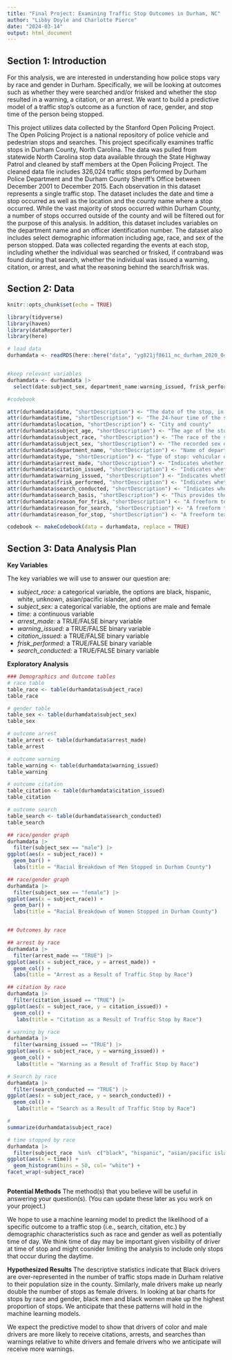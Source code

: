 ```yaml
---
title: "Final Project: Examining Traffic Stop Outcomes in Durham, NC"
author: "Libby Doyle and Charlotte Pierce"
date: "2024-03-14"
output: html_document
---
```



## Section 1: Introduction

For this analysis, we are interested in understanding how police stops vary by race and gender in Durham. Specifically, we will be looking at outcomes such as whether they were searched and/or frisked and whether the stop resulted in a warning, a citation, or an arrest. We want to build a predictive model of a traffic stop’s outcome as a function of race, gender, and stop time of the person being stopped.

This project utilizes data collected by the Stanford Open Policing Project. The Open Policing Project is a national repository of police vehicle and pedestrian stops and searches. This project specifically examines traffic stops in Durham County, North Carolina. The data was pulled from statewide North Carolina stop data available through the State Highway Patrol and cleaned by staff members at the Open Policing Project. The cleaned data file includes 326,024 traffic stops performed by Durham Police Department and the Durham County Sheriff’s Office between December 2001 to December 2015. Each observation in this dataset represents a single traffic stop. The dataset includes the date and time a stop occurred as well as the location and the county name where a stop occurred. While the vast majority of stops occurred within Durham County, a number of stops occurred outside of the county and will be filtered out for the purpose of this analysis. In addition, this dataset includes variables on the department name and an officer identification number. The dataset also includes select demographic information including age, race, and sex of the person stopped. Data was collected regarding the events at each stop, including whether the individual was searched or frisked, if contraband was found during that search, whether the individual was issued a warning, citation, or arrest, and what the reasoning behind the search/frisk was.

## Section 2: Data
```r
knitr::opts_chunk$set(echo = TRUE)
```

```r
library(tidyverse)
library(haven)
library(dataReporter) 
library(here)


```


```r

# load data
durhamdata <- readRDS(here::here("data", "yg821jf8611_nc_durham_2020_04_01.rds"))


#keep relevant variables
durhamdata <- durhamdata |> 
  select(date:subject_sex, department_name:warning_issued, frisk_performed:search_conducted, search_basis: reason_for_stop)

#codebook 

attr(durhamdata$date, "shortDescription") <- "The date of the stop, in YYYY-MM-DD format."
attr(durhamdata$time, "shortDescription") <- "The 24-hour time of the stop, in HH:MM format."
attr(durhamdata$location, "shortDescription") <- "City and county"
attr(durhamdata$subject_age, "shortDescription") <- "The age of the stopped subject. When date of birth is given, we calculate the age based on the stop date."
attr(durhamdata$subject_race, "shortDescription") <- "The race of the stopped subject. Values are standardized to white, black, hispanic, asian/pacific islander, and other/unknown"
attr(durhamdata$subject_sex, "shortDescription") <- "The recorded sex of the stopped subject."
attr(durhamdata$department_name, "shortDescription") <- "Name of department or subdivision to which officer has been assigned."
attr(durhamdata$type, "shortDescription") <- "Type of stop: vehicular or pedestrian"
attr(durhamdata$arrest_made, "shortDescription") <- "Indicates whether an arrest made."
attr(durhamdata$citation_issued, "shortDescription") <- "Indicates whether a citation was issued."
attr(durhamdata$warning_issued, "shortDescription") <- "Indicates whether a warning was issued."
attr(durhamdata$frisk_performed, "shortDescription") <- "Indicates whether a frisk was performed. This is technically different from a search, but departments will sometimes include frisks as a search type."
attr(durhamdata$search_conducted, "shortDescription") <- "Indicates whether any type of search was conducted, i.e. driver, passenger, vehicle. Frisks are excluded where the department has provided resolution on both."
attr(durhamdata$search_basis, "shortDescription") <- "This provides the reason for the search where provided and is categorized into k9, plain view, consent, probable cause, and other. If a serach occurred but the reason wasn't listed, we assume probable cause."
attr(durhamdata$reason_for_frisk, "shortDescription") <- "A freeform text field indicating the reason for frisk where provided."
attr(durhamdata$reason_for_search, "shortDescription") <- "A freeform text field indicating the reason for search where provided."
attr(durhamdata$reason_for_stop, "shortDescription") <- "A freeform text field indicating the reason for the stop where provided."

codebook <- makeCodebook(data = durhamdata, replace = TRUE) 

```

## Section 3: Data Analysis Plan

**Key Variables**

The key variables we will use to answer our question are:

-   *subject_race:* a categorical variable, the options are black, hispanic, white, unknown, asian/pacific islander, and other
-   *subject_sex:* a categorical variable, the options are male and female
-   *time:* a continuous variable
-   *arrest_made:* a TRUE/FALSE binary variable
-   *warning_issued:* a TRUE/FALSE binary variable
-   *citation_issued:* a TRUE/FALSE binary variable
-   *frisk_performed:* a TRUE/FALSE binary variable
-   *search_conducted:* a TRUE/FALSE binary variable

**Exploratory Analysis**

```r

### Demographics and Outcome tables 
# race table
table_race <- table(durhamdata$subject_race)
table_race

# gender table
table_sex <- table(durhamdata$subject_sex)
table_sex

# outcome arrest 
table_arrest <- table(durhamdata$arrest_made)
table_arrest

# outcome warning 
table_warning <- table(durhamdata$warning_issued)
table_warning

# outcome citation
table_citation <- table(durhamdata$citation_issued)
table_citation

# outcome search 
table_search <- table(durhamdata$search_conducted)
table_search

## race/gender graph 
durhamdata |> 
  filter(subject_sex == "male") |> 
ggplot(aes(x = subject_race)) +
  geom_bar() + 
  labs(title = "Racial Breakdown of Men Stopped in Durham County")

## race/gender graph 
durhamdata |> 
  filter(subject_sex == "female") |> 
ggplot(aes(x = subject_race)) +
  geom_bar() + 
  labs(title = "Racial Breakdown of Women Stopped in Durham County")


## Outcomes by race 

## arrest by race
durhamdata |> 
  filter(arrest_made == "TRUE") |> 
ggplot(aes(x = subject_race, y = arrest_made)) +
  geom_col() + 
  labs(title = "Arrest as a Result of Traffic Stop by Race")

## citation by race
durhamdata |> 
  filter(citation_issued == "TRUE") |> 
ggplot(aes(x = subject_race, y = citation_issued)) +
  geom_col() +
   labs(title = "Citation as a Result of Traffic Stop by Race")

# warning by race
durhamdata |> 
  filter(warning_issued == "TRUE") |> 
ggplot(aes(x = subject_race, y = warning_issued)) +
  geom_col() +
   labs(title = "Warning as a Result of Traffic Stop by Race")

# Search by race 
durhamdata |> 
  filter(search_conducted == "TRUE") |> 
ggplot(aes(x = subject_race, y = search_conducted)) +
  geom_col() +
   labs(title = "Search as a Result of Traffic Stop by Race")

# 
summarize(durhamdata$subject_race)

# time stopped by race
durhamdata |> 
  filter(subject_race  %in%  c("black", "hispanic", "asian/pacific islander")) |> 
ggplot(aes(x = time)) + 
  geom_histogram(bins = 50, col= "white") +
facet_wrap(~subject_race)



```


**Potential Methods**
The method(s) that you believe will be useful in answering your question(s). (You can update these later as you work on your project.)

We hope to use a machine learning model to predict the likelihood of a specific outcome to a traffic stop (i.e., search, citation, etc.) by demographic characteristics such as race and gender as well as potentially time of day. We think time of day may be important given visibility of driver at time of stop and might cosnider limiting the analysis to include only stops that occur during the daytime. 


**Hypothesized Results**
The descriptive statistics indicate that Black drivers are over-represented in the number of traffic stops made in Durham relative to their population size in the county. Similarly, male drivers make up nearly double the number of stops as female drivers. In looking at bar charts for stops by race and gender, black men and black women make up the highest proportion of stops. We anticipate that these patterns will hold in the machine learning models. 

We expect the predictive model to show that drivers of color and male drivers are more likely to receive citations, arrests, and searches than warnings relative to white drivers and female drivers who we anticipate will receive more warnings. 